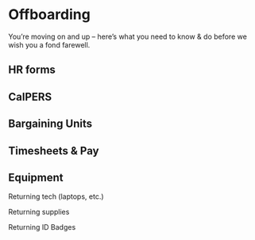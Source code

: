 # Offboarding

You're moving on and up -- here's what you need to know & do before we wish you a fond farewell.

## HR forms

## CalPERS

## Bargaining Units

## Timesheets & Pay

## Equipment

Returning tech (laptops, etc.)

Returning supplies

Returning ID Badges
